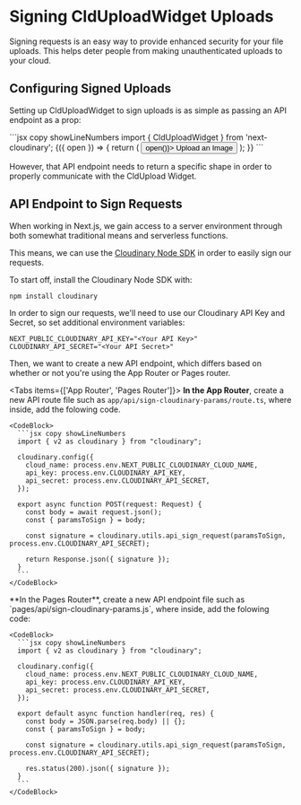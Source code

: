 

<Head>
  <title>CldUploadWidget Configuration - Next Cloudinary</title>
  <meta name="og:title" content="CldUploadWidget Configuration - Next Cloudinary" />
  <meta name="og:url" content={`https://next.cloudinary.dev/clduploadwidget/configuration`} />
</Head>

<OgImage
  title="CldUploadWidget Configuration"
  twitterTitle="CldUploadWidget Configuration"
/>

# Signing CldUploadWidget Uploads

Signing requests is an easy way to provide enhanced security for your file uploads. This helps
deter people from making unauthenticated uploads to your cloud.

## Configuring Signed Uploads

Setting up CldUploadWidget to sign uploads is as simple as passing an API endpoint as a prop:

<CodeBlock>
  ```jsx copy showLineNumbers
  import { CldUploadWidget } from 'next-cloudinary';

  <CldUploadWidget signatureEndpoint="<API Endpoint (ex: /api/sign-cloudinary-params)>">
    {({ open }) => {
      return (
        <button onClick={() => open()}>
          Upload an Image
        </button>
      );
    }}
  </CldUploadWidget>
  ```
</CodeBlock>

However, that API endpoint needs to return a specific shape in order to properly communicate
with the CldUpload Widget.

## API Endpoint to Sign Requests

When working in Next.js, we gain access to a server environment through both somewhat traditional means
and serverless functions.

This means, we can use the [Cloudinary Node SDK](https://cloudinary.com/documentation/node_integration)
in order to easily sign our requests.

To start off, install the Cloudinary Node SDK with:

```shell
npm install cloudinary
```

In order to sign our requests, we'll need to use our Cloudinary API Key and Secret, so set additional
environment variables:

```
NEXT_PUBLIC_CLOUDINARY_API_KEY="<Your API Key>"
CLOUDINARY_API_SECRET="<Your API Secret>"
``` 

Then, we want to create a new API endpoint, which differs based on whether or not you're using
the App Router or Pages router.

<Tabs items={['App Router', 'Pages Router']}>
  <Tab>
    **In the App Router**, create a new API route file such as `app/api/sign-cloudinary-params/route.ts`, where
    inside, add the folowing code.

    <CodeBlock>
      ```jsx copy showLineNumbers
      import { v2 as cloudinary } from "cloudinary";

      cloudinary.config({
        cloud_name: process.env.NEXT_PUBLIC_CLOUDINARY_CLOUD_NAME,
        api_key: process.env.CLOUDINARY_API_KEY,
        api_secret: process.env.CLOUDINARY_API_SECRET,
      });

      export async function POST(request: Request) {
        const body = await request.json();
        const { paramsToSign } = body;

        const signature = cloudinary.utils.api_sign_request(paramsToSign, process.env.CLOUDINARY_API_SECRET);
        
        return Response.json({ signature });
      }
      ```
    </CodeBlock>
  </Tab>
  <Tab>
    **In the Pages Router**, create a new API endpoint file such as `pages/api/sign-cloudinary-params.js`, where
    inside, add the folowing code:

    <CodeBlock>
      ```jsx copy showLineNumbers
      import { v2 as cloudinary } from "cloudinary";

      cloudinary.config({
        cloud_name: process.env.NEXT_PUBLIC_CLOUDINARY_CLOUD_NAME,
        api_key: process.env.CLOUDINARY_API_KEY,
        api_secret: process.env.CLOUDINARY_API_SECRET,
      });

      export default async function handler(req, res) {
        const body = JSON.parse(req.body) || {};
        const { paramsToSign } = body;

        const signature = cloudinary.utils.api_sign_request(paramsToSign, process.env.CLOUDINARY_API_SECRET);

        res.status(200).json({ signature });
      }
      ```
    </CodeBlock>

  </Tab>
</Tabs>